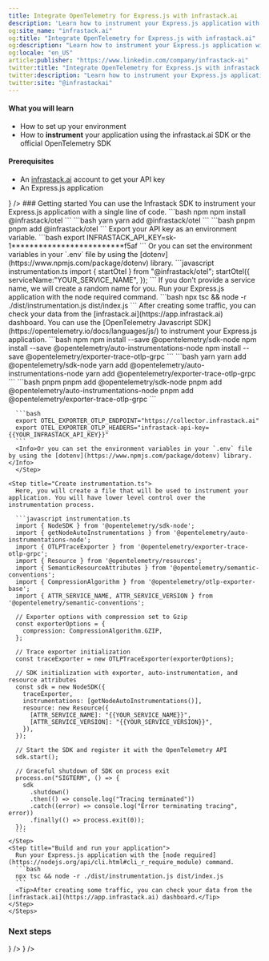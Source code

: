 ```yaml
---
title: Integrate OpenTelemetry for Express.js with infrastack.ai
description: 'Learn how to instrument your Express.js application with infrastack.ai and OpenTelemetry for comprehensive observability and performance insights.'
og:site_name: "infrastack.ai"
og:title: "Integrate OpenTelemetry for Express.js with infrastack.ai"
og:description: "Learn how to instrument your Express.js application with infrastack.ai and OpenTelemetry for comprehensive observability and performance insights."
og:locale: "en_US"
article:publisher: "https://www.linkedin.com/company/infrastack-ai"
twitter:title: "Integrate OpenTelemetry for Express.js with infrastack.ai"
twitter:description: "Learn how to instrument your Express.js application with infrastack.ai and OpenTelemetry for comprehensive observability and performance insights."
twitter:site: "@infrastackai"
---
```



#### What you will learn
- How to set up your environment
- How to <Tooltip tip="To make an application observable, it must be instrumented: That is, code from the system's components must emit traces, metrics, and logs."> **instrument** </Tooltip> your application using the infrastack.ai SDK or the official OpenTelemetry SDK

#### Prerequisites
- An [infrastack.ai](https://app.infrastack.ai) account to get your API key
- An Express.js application

<CardGroup cols={1}>
  <Card title="Follow the example project on GitHub" href="https://github.com/infrastackai/infrastack/tree/main/examples/expressjs"
  icon={<GithubIcon />}
  />
</CardGroup>
### Getting started
<Tabs>
  <Tab title="Using the Infrastack SDK">
   You can use the Infrastack SDK to instrument your Express.js application with a single line of code.
    <Steps>
      <Step title="Install the NPM package">
        <CodeGroup>
          ```bash npm
          npm install @infrastack/otel
          ```
          ```bash yarn
          yarn add @infrastack/otel
          ```
          ```bash pnpm
          pnpm add @infrastack/otel
          ```
        </CodeGroup>
      </Step>
      <Step title="Prepare your environment">
        Export your API key as an environment variable.
        ```bash
        export INFRASTACK_API_KEY=sk-1*************************f5af
        ```
        <Info>Or you can set the environment variables in your `.env` file by using the [dotenv](https://www.npmjs.com/package/dotenv) library.</Info>
      </Step>
      <Step title="Create instrumentation.ts">
        ```javascript instrumentation.ts
        import { startOtel } from "@infrastack/otel"; 
        startOtel({
          serviceName:"YOUR_SERVICE_NAME",
        });
        ```
        <Info>If you don't provide a service name, we will create a random name for you.</Info>
      </Step>
      <Step title="Build and run your application">
        Run your Express.js application with the node required command.
        ```bash
        npx tsc && node -r ./dist/instrumentation.js dist/index.js
        ```
        <Tip>After creating some traffic, you can check your data from the [infrastack.ai](https://app.infrastack.ai) dashboard.</Tip>
      </Step>
    </Steps>
  </Tab>
  <Tab title="Using the OpenTelemetry SDK">
    You can use the [OpenTelemetry Javascript SDK](https://opentelemetry.io/docs/languages/js/) to instrument your Express.js application.
    <Steps>
      <Step title="Install the NPM packages">
        <CodeGroup>
          ```bash npm
          npm install --save @opentelemetry/sdk-node
          npm install --save @opentelemetry/auto-instrumentations-node
          npm install --save @opentelemetry/exporter-trace-otlp-grpc
          ```
          ```bash yarn
          yarn add @opentelemetry/sdk-node
          yarn add @opentelemetry/auto-instrumentations-node
          yarn add @opentelemetry/exporter-trace-otlp-grpc
          ```
          ```bash pnpm
          pnpm add @opentelemetry/sdk-node
          pnpm add @opentelemetry/auto-instrumentations-node
          pnpm add @opentelemetry/exporter-trace-otlp-grpc
          ```
        </CodeGroup>
      </Step>
      <Step title = "Prepare your environment">
     
      ```bash
      export OTEL_EXPORTER_OTLP_ENDPOINT="https://collector.infrastack.ai"
      export OTEL_EXPORTER_OTLP_HEADERS="infrastack-api-key={{YOUR_INFRASTACK_API_KEY}}"
      ```
      <Info>Or you can set the environment variables in your `.env` file by using the [dotenv](https://www.npmjs.com/package/dotenv) library.</Info>
      </Step>

    <Step title="Create instrumentation.ts">
      Here, you will create a file that will be used to instrument your application. You will have lower level control over the instrumentation process.
        
      ```javascript instrumentation.ts
      import { NodeSDK } from '@opentelemetry/sdk-node';
      import { getNodeAutoInstrumentations } from '@opentelemetry/auto-instrumentations-node';
      import { OTLPTraceExporter } from '@opentelemetry/exporter-trace-otlp-grpc';
      import { Resource } from '@opentelemetry/resources';
      import { SemanticResourceAttributes } from '@opentelemetry/semantic-conventions';
      import { CompressionAlgorithm } from '@opentelemetry/otlp-exporter-base';
      import { ATTR_SERVICE_NAME, ATTR_SERVICE_VERSION } from '@opentelemetry/semantic-conventions';

      // Exporter options with compression set to Gzip
      const exporterOptions = {
        compression: CompressionAlgorithm.GZIP,
      };

      // Trace exporter initialization
      const traceExporter = new OTLPTraceExporter(exporterOptions);

      // SDK initialization with exporter, auto-instrumentation, and resource attributes
      const sdk = new NodeSDK({
        traceExporter,
        instrumentations: [getNodeAutoInstrumentations()],
        resource: new Resource({
          [ATTR_SERVICE_NAME]: "{{YOUR_SERVICE_NAME}}",
          [ATTR_SERVICE_VERSION]: "{{YOUR_SERVICE_VERSION}}",
        }),
      });

      // Start the SDK and register it with the OpenTelemetry API
      sdk.start();

      // Graceful shutdown of SDK on process exit
      process.on("SIGTERM", () => {
        sdk
          .shutdown()
          .then(() => console.log("Tracing terminated"))
          .catch((error) => console.log("Error terminating tracing", error))
          .finally(() => process.exit(0));
      });
      ```
    </Step>
    <Step title="Build and run your application">
      Run your Express.js application with the [node required](https://nodejs.org/api/cli.html#cli_r_require_module) command.
      ```bash
      npx tsc && node -r ./dist/instrumentation.js dist/index.js
      ```
      <Tip>After creating some traffic, you can check your data from the [infrastack.ai](https://app.infrastack.ai) dashboard.</Tip>
    </Step>
    </Steps>
  </Tab>
</Tabs>

### Next steps
<CardGroup cols={2}>
  <Card title="Javascript SDK Reference" href="/sdk-reference/javascript/configuration" 
  icon={<JsIcon />}
  />
  <Card title="Explore the Express.js example project" href="https://github.com/infrastackai/infrastack/tree/main/examples/expressjs"
  icon={<GithubIcon />}
  />
</CardGroup>
